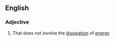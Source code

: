 ==English==

===Adjective===
{{en-adj}}

# {{context|physics}} That does not involve the [[dissipation]] of [[energy]]